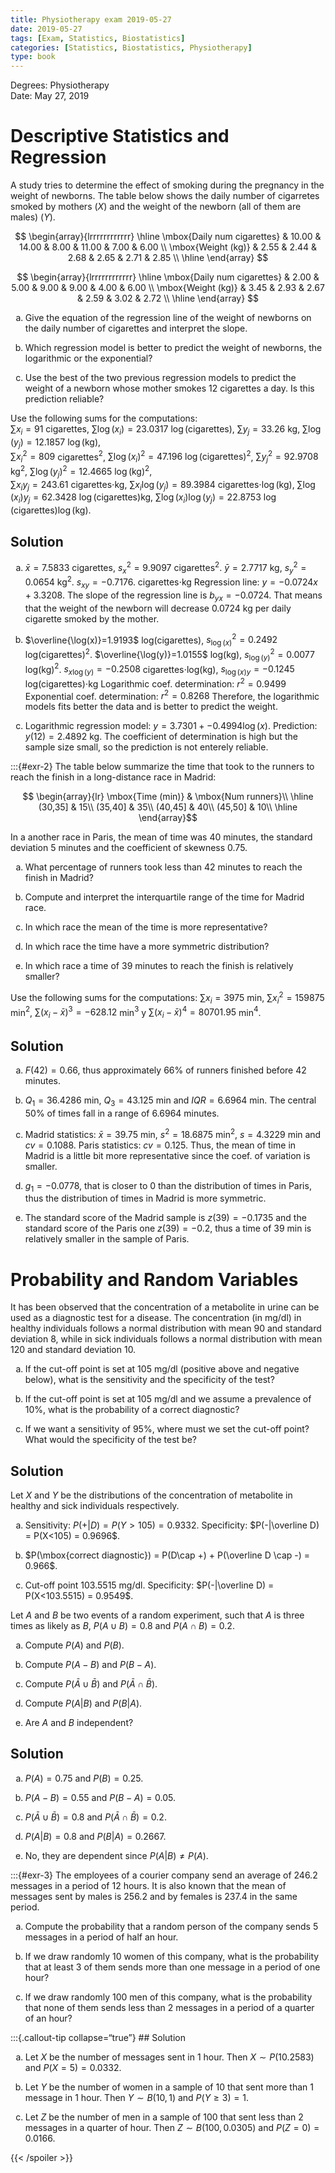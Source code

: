 ```yaml
---
title: Physiotherapy exam 2019-05-27
date: 2019-05-27
tags: [Exam, Statistics, Biostatistics]
categories: [Statistics, Biostatistics, Physiotherapy]
type: book
---
```


Degrees: Physiotherapy  
Date: May 27, 2019

# Descriptive Statistics and Regression

:::{#exr-1}

A study tries to determine the effect of smoking during the pregnancy in the weight of newborns.
The table below shows the daily number of cigarretes smoked by mothers ($X$) and the weight of the newborn (all of them are males) ($Y$).

$$
\begin{array}{lrrrrrrrrrrrr}
\hline
\mbox{Daily num cigarettes} & 10.00 & 14.00 & 8.00 & 11.00 & 7.00 & 6.00 \\
\mbox{Weight (kg)} & 2.55 & 2.44 & 2.68 & 2.65 & 2.71 & 2.85 \\
\hline
\end{array}
$$

$$
\begin{array}{lrrrrrrrrrrrr}
\hline
\mbox{Daily num cigarettes} & 2.00 & 5.00 & 9.00 & 9.00 & 4.00 & 6.00 \\
\mbox{Weight (kg)} & 3.45 & 2.93 & 2.67 & 2.59 & 3.02 & 2.72 \\
\hline
\end{array}
$$

a. Give the equation of the regression line of the weight of newborns on the daily number of cigarettes and interpret the slope.

a. Which regression model is better to predict the weight of newborns, the logarithmic or the exponential?


a. Use the best of the two previous regression models to predict the weight of a newborn whose mother smokes 12 cigarettes a day. Is this prediction reliable?

Use the following sums for the computations:  
$\sum x_i=91$ cigarettes, $\sum \log(x_i)=23.0317$ $\log(\mbox{cigarettes})$, $\sum y_j=33.26$ kg, $\sum \log(y_j)=12.1857$ $\log(\mbox{kg})$,  
$\sum x_i^2=809$ cigarettes$^2$, $\sum \log(x_i)^2=47.196$ $\log(\mbox{cigarettes})^2$, $\sum y_j^2=92.9708$ kg$^2$, $\sum \log(y_j)^2=12.4665$ $\log(\mbox{kg})^2$,  
$\sum x_iy_j=243.61$ cigarettes$\cdot$kg, $\sum x_i\log(y_j)=89.3984$ cigarettes$\cdot\log(\mbox{kg})$, $\sum \log(x_i)y_j=62.3428$ $\log(\mbox{cigarettes})$kg,
$\sum \log(x_i)\log(y_j)=22.8753$ $\log(\mbox{cigarettes})\log(\mbox{kg})$.

:::{.callout-tip collapse="true"}
## Solution
a. $\bar x=7.5833$ cigarettes, $s_x^2=9.9097$ cigarettes$^2$.
$\bar y=2.7717$ kg, $s_y^2=0.0654$ kg$^2$.
$s_{xy}=-0.7176.$ cigarettes$\cdot$kg
Regression line: $y=-0.0724x + 3.3208$.
The slope of the regression line is $b_{yx}=-0.0724$. That means that the weight of the newborn will decrease 0.0724 kg per daily cigarette smoked by the mother.

a. $\overline{\log(x)}=1.9193$ log(cigarettes), $s_{\log(x)}^2=0.2492$ log(cigarettes)$^2$.
$\overline{\log(y)}=1.0155$ log(kg), $s_{\log(y)}^2=0.0077$ log(kg)$^2$.
$s_{x\log(y)}=-0.2508$ cigarettes$\cdot$log(kg), $s_{\log(x)y}=-0.1245$ log(cigarettes)$\cdot$kg
Logarithmic coef. determination: $r^2=0.9499$
Exponential coef. determination: $r^2=0.8268$
Therefore, the logarithmic models fits better the data and is better to predict the weight.


a. Logarithmic regression model: $y=3.7301+-0.4994\log(x)$.
Prediction: $y(12)=2.4892$ kg. The coefficient of determination is high but the sample size small, so the prediction is not enterely reliable.
:::
:::

:::{#exr-2}
The table below summarize the time that took to the runners to reach the finish in a long-distance race in Madrid:

$$
\begin{array}{lr}
\mbox{Time (min)} & \mbox{Num runners}\\
\hline
(30,35] & 15\\
(35,40] & 35\\
(40,45] & 40\\
(45,50] & 10\\
\hline
\end{array}$$

In a another race in Paris, the mean of time was 40 minutes, the standard deviation 5 minutes and the coefficient of skewness $0.75$.

a. What percentage of runners took less than 42 minutes to reach the finish in Madrid?

a. Compute and interpret the interquartile range of the time for Madrid race.


a. In which race the mean of the time is more representative?


a. In which race the time have a more symmetric distribution?


a. In which race a time of 39 minutes to reach the finish is relatively smaller?

Use the following sums for the computations: $\sum x_i=3975$ min, $\sum x_i^2=159875$ min$^2$, $\sum (x_i-\bar x)^3=-628.12$ min$^3$ y
$\sum (x_i-\bar x)^4=80701.95$ min$^4$.

:::{.callout-tip collapse="true"}
## Solution

a. $F(42)=0.66$, thus approximately $66\%$ of runners finished before 42 minutes.

a. $Q_1=36.4286$ min, $Q_3=43.125$ min and $IQR=6.6964$ min. The central 50% of times fall in a range of $6.6964$ minutes.


a. Madrid statistics: $\bar x=39.75$ min, $s^2=18.6875$ min$^2$, $s=4.3229$ min and $cv=0.1088$.
Paris statistics: $cv=0.125$. Thus, the mean of time in Madrid is a little bit more representative since the coef. of variation is smaller.


a. $g_1=-0.0778$, that is closer to 0 than the distribution of times in Paris, thus the distribution of times in Madrid is more symmetric.


a. The standard score of the Madrid sample is $z(39)=-0.1735$ and the standard score of the Paris one $z(39)=-0.2$, thus a time of 39 min is relatively smaller in the sample of Paris.
  
:::
# Probability and Random Variables

:::{#exr-1}
It has been observed that the concentration of a metabolite in urine can be used as a diagnostic test for a disease.
The concentration (in mg/dl) in healthy individuals follows a normal distribution with mean 90 and standard deviation 8, while in sick individuals follows a normal distribution with mean 120 and standard deviation 10.

a. If the cut-off point is set at 105 mg/dl (positive above and negative below), what is the sensitivity and the specificity of the test?

a. If the cut-off point is set at 105 mg/dl and we assume a prevalence of 10%, what is the probability of a correct diagnostic?


a. If we want a sensitivity of 95%, where must we set the cut-off point? What would the specificity of the test be?

:::{.callout-tip collapse="true"}
## Solution
Let $X$ and $Y$ be the distributions of the concentration of metabolite in healthy and sick individuals respectively.

a. Sensitivity: $P(+|D) = P(Y>105) = 0.9332$.
Specificity: $P(-|\overline D) = P(X<105) = 0.9696$.

a. $P(\mbox{correct diagnostic}) = P(D\cap +) + P(\overline D \cap -) = 0.966$.


a. Cut-off point $103.5515$ mg/dl.
Specificity: $P(-|\overline D) = P(X<103.5515) = 0.9549$.

:::
:::

:::{#exr-2}
Let $A$ and $B$ be two events of a random experiment, such that $A$ is three times as likely as $B$, $P(A\cup B)=0.8$ and $P(A\cap B)=0.2$.

a. Compute $P(A)$ and $P(B)$.

a. Compute $P(A-B)$ and $P(B-A)$.


a. Compute $P(\bar A \cup \bar B)$ and $P(\bar A \cap \bar B)$.


a. Compute $P(A|B)$ and $P(B|A)$.


a. Are $A$ and $B$ independent?

:::{.callout-tip collapse="true"}
## Solution

a. $P(A) = 0.75$ and $P(B) = 0.25$.

a. $P(A-B) = 0.55$ and $P(B-A) = 0.05$.


a. $P(\bar A \cup \bar B) = 0.8$ and $P(\bar A \cap \bar B) = 0.2$.


a. $P(A|B) = 0.8$ and $P(B|A) = 0.2667$.


a. No, they are dependent since $P(A|B)\neq P(A)$.

:::
:::

:::{#exr-3}
The employees of a courier company send an average of $246.2$ messages in a period of 12 hours. It is also known that the mean of messages sent by males is $256.2$ and by females is $237.4$ in the same period.

a. Compute the probability that a random person of the company sends 5 messages in a period of half an hour.

a. If we draw randomly 10 women of this company, what is the probability that at least 3 of them sends more than one message in a period of one hour?


a. If we draw randomly 100 men of this company, what is the probability that none of them sends less than 2 messages in a period of a quarter of an hour?

:::{.callout-tip collapse="true"}
## Solution

a. Let $X$ be the number of messages sent in 1 hour. Then $X\sim P(10.2583)$ and $P(X=5)=0.0332$.

a. Let $Y$ be the number of women in a sample of 10 that sent more than 1 message in 1 hour. Then $Y\sim B(10, 1)$ and $P(Y\geq 3)=1$.


a. Let $Z$ be the number of men in a sample of 100 that sent less than 2 messages in a quarter of hour. Then $Z\sim B(100, 0.0305)$ and $P(Z=0)=0.0166$.

{{< /spoiler >}}